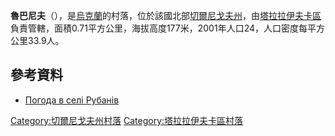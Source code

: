 {{coord|50|51|15|N|33|4|16|E|scale:100000|display=title}}

'''魯巴尼夫'''（{{lang-uk|Рубанів}}），是[[烏克蘭|烏克蘭]]的村落，位於該國北部[[切爾尼戈夫州|切爾尼戈夫州]]，由[[塔拉拉伊夫卡區|塔拉拉伊夫卡區]]負責管轄，面積0.71平方公里，海拔高度177米，2001年人口24，人口密度每平方公里33.9人。

==參考資料==
* [http://weather.in.ua/ua/chernigovskaja/22799 Погода в селі Рубанів] {{Wayback|url=http://weather.in.ua/ua/chernigovskaja/22799 |date=20111220140705 }}

[[Category:切爾尼戈夫州村落|Category:切爾尼戈夫州村落]]
[[Category:塔拉拉伊夫卡區村落|Category:塔拉拉伊夫卡區村落]]


{{Chernihiv-geo-stub}}